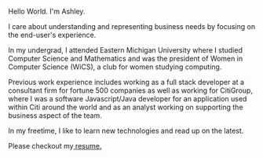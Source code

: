 
Hello World. I'm Ashley.

I care about understanding and representing business needs by focusing on the end-user's experience.

In my undergrad, I attended Eastern Michigan University where I studied Computer Science and Mathematics and was the president of Women in Computer Science (WiCS), a club for women studying computing. 

Previous work experience includes working as a full stack developer at a consultant firm for fortune 500 companies as well as working for CitiGroup, 
where I was a software Javascript/Java developer for an application used within Citi around the world and 
as an analyst working on supporting the business aspect of the team.

In my freetime, I like to learn new technologies and read up on the latest.

Please checkout my<a href="http://eidendale.co.uk/Ashley.Downs.Resume.docx"> resume.</a>
